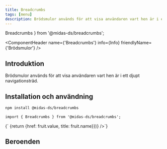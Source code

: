 ```yaml
---
title: Breadcrumbs
tags: [menu]
description: Brödsmulor används för att visa användaren vart hen är i ett djupt navigationsträd.
---
```


  Breadcrumbs
} from '@midas-ds/breadcrumbs';

<ComponentHeader name={'Breadcrumbs'} info={Info} friendlyName={'Brödsmulor'} />

## Introduktion

Brödsmulor används för att visa användaren vart hen är i ett djupt navigationsträd.


## Installation och användning

```bash npm2yarn
npm install @midas-ds/breadcrumbs
```

```tsx
import { Breadcrumbs } from '@midas-ds/breadcrumbs';
```

<LiveCodeBlock scope={{Breadcrumbs}}>
{`<Breadcrumbs items={fruits.shuffled().map(fruit => {return {href: fruit.value, title: fruit.name}})} />`}
</LiveCodeBlock>



## Beroenden
<ComponentFooter info={Info}/>